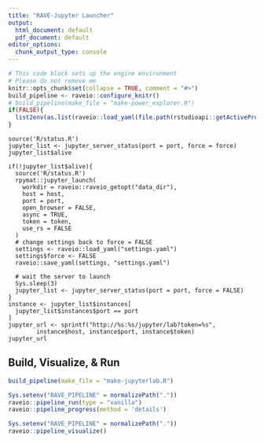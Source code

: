 ```yaml
---
title: "RAVE-Jupyter Launcher"
output:
  html_document: default
  pdf_document: default
editor_options: 
  chunk_output_type: console
---
```


```r
# This code block sets up the engine environment
# Please do not remove me
knitr::opts_chunk$set(collapse = TRUE, comment = "#>")
build_pipeline <- raveio::configure_knitr()
# build_pipeline(make_file = "make-power_explorer.R")
if(FALSE){
  list2env(as.list(raveio::load_yaml(file.path(rstudioapi::getActiveProject(), '_pipelines/jupyterlab/settings.yaml'))), envir = globalenv())
}
```

```rave
source('R/status.R')
jupyter_list <- jupyter_server_status(port = port, force = force)
jupyter_list$alive
```

```rave
if(!jupyter_list$alive){
  source('R/status.R')
  rpymat::jupyter_launch(
    workdir = raveio::raveio_getopt("data_dir"),
    host = host,
    port = port, 
    open_browser = FALSE, 
    async = TRUE, 
    token = token,
    use_rs = FALSE
  )
  # change settings back to force = FALSE
  settings <- raveio::load_yaml("settings.yaml")
  settings$force <- FALSE
  raveio::save_yaml(settings, "settings.yaml")
  
  # wait the server to launch
  Sys.sleep(3)
  jupyter_list <- jupyter_server_status(port = port, force = FALSE)
}
instance <- jupyter_list$instances[
  jupyter_list$instances$port == port
]
jupyter_url <- sprintf("http://%s:%s/jupyter/lab?token=%s",
        instance$host, instance$port, instance$token)
jupyter_url
```

## Build, Visualize, & Run


```r
build_pipeline(make_file = "make-jupyterlab.R")
```

```r
Sys.setenv("RAVE_PIPELINE" = normalizePath("."))
raveio::pipeline_run(type = "vanilla")
raveio::pipeline_progress(method = 'details')
```

```r
Sys.setenv("RAVE_PIPELINE" = normalizePath("."))
raveio::pipeline_visualize()
```








